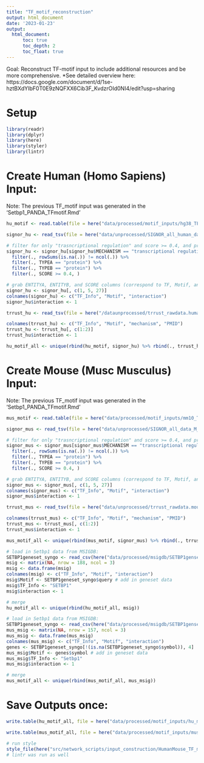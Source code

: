 ```yaml
---
title: "TF_motif_reconstruction"
output: html_document
date: '2023-01-23'
output:     
  html_document:
      toc: true
      toc_depth: 2
      toc_float: true
---
```


Goal: Reconstruct TF-motif input to include additional resources and be more comprehensive. 
*See detailed overview here: https://docs.google.com/document/d/1se-hztBXdYIbF0T0E9zNQFXX6Cib3F_KvdzrOId0NI4/edit?usp=sharing

# Setup
```r
library(readr)
library(dplyr)
library(here)
library(styler)
library(lintr)
```

# Create Human (Homo Sapiens) Input:
Note: The previous TF_motif input was generated in the 'Setbp1_PANDA_TFmotif.Rmd'
```r
hu_motif <- read.table(file = here("data/processed/motif_inputs/hg38_TFmotifs.txt"), sep = "\t") # load in motif data
```

```r
signor_hu <- read_tsv(file = here("data/unprocessed/SIGNOR_all_human_data_23_01_23.tsv"), col_names = TRUE) # load in motif data

# filter for only "trasncriptional regulation" and score >= 0.4, and proteins:
signor_hu <- signor_hu[signor_hu$MECHANISM == "transcriptional regulation", ] %>%
  filter(., rowSums(is.na(.)) != ncol(.)) %>%
  filter(., TYPEA == "protein") %>%
  filter(., TYPEB == "protein") %>%
  filter(., SCORE >= 0.4, )

# grab ENTITYA, ENTITYB, and SCORE columns (correspond to TF, Motif, and Score)
signor_hu <- signor_hu[, c(1, 5, 27)]
colnames(signor_hu) <- c("TF_Info", "Motif", "interaction")
signor_hu$interaction <- 1
```

```r
trrust_hu <- read_tsv(file = here("/dataunprocessed/trrust_rawdata.human.tsv"), col_names = "X") # load in motif data

colnames(trrust_hu) <- c("TF_Info", "Motif", "mechanism", "PMID")
trrust_hu <- trrust_hu[, c(1:2)]
trrust_hu$interaction <- 1
```

```r
hu_motif_all <- unique(rbind(hu_motif, signor_hu) %>% rbind(., trrust_hu))
```

# Create Mouse (Musc Musculus) Input:
Note: The previous TF_motif input was generated in the 'Setbp1_PANDA_TFmotif.Rmd'
```r
mus_motif <- read.table(file = here("data/processed/motif_inputs/mm10_TFmotifs.txt"), sep = "\t") # load in motif data
```

```r
signor_mus <- read_tsv(file = here("data/unprocessed/SIGNOR_all_data_M_musculus_23_01_23.tsv"), col_names = TRUE) # load in motif data

# filter for only "trasncriptional regulation" and score >= 0.4, and proteins:
signor_mus <- signor_mus[signor_mus$MECHANISM == "transcriptional regulation", ] %>%
  filter(., rowSums(is.na(.)) != ncol(.)) %>%
  filter(., TYPEA == "protein") %>%
  filter(., TYPEB == "protein") %>%
  filter(., SCORE >= 0.4, )

# grab ENTITYA, ENTITYB, and SCORE columns (correspond to TF, Motif, and Score)
signor_mus <- signor_mus[, c(1, 5, 27)]
colnames(signor_mus) <- c("TF_Info", "Motif", "interaction")
signor_mus$interaction <- 1
```

```r
trrust_mus <- read_tsv(file = here("data/unprocessed/trrust_rawdata.mouse.tsv"), col_names = "X") # load in motif data

colnames(trrust_mus) <- c("TF_Info", "Motif", "mechanism", "PMID")
trrust_mus <- trrust_mus[, c(1:2)]
trrust_mus$interaction <- 1
```

```r
mus_motif_all <- unique(rbind(mus_motif, signor_mus) %>% rbind(., trrust_mus))
```

```r
# load in Setbp1 data from MSIGDB:
SETBP1geneset_syngo <- read_csv(here("data/processed/msigdb/SETBP1genset_syngo.csv"))
msig <- matrix(NA, nrow = 188, ncol = 3)
msig <- data.frame(msig)
colnames(msig) <- c("TF_Info", "Motif", "interaction")
msig$Motif <- SETBP1geneset_syngo$query # add in geneset data
msig$TF_Info <- "SETBP1"
msig$interaction <- 1

# merge
hu_motif_all <- unique(rbind(hu_motif_all, msig))
```

```r
# load in Setbp1 data from MSIGDB:
SETBP1geneset_syngo <- read_csv(here("data/processed/msigdb/SETBP1genset_syngo.csv"))
mus_msig <- matrix(NA, nrow = 157, ncol = 3)
mus_msig <- data.frame(mus_msig)
colnames(mus_msig) <- c("TF_Info", "Motif", "interaction")
genes <- SETBP1geneset_syngo[!(is.na(SETBP1geneset_syngo$symbol)), 4]
mus_msig$Motif <- genes$symbol # add in geneset data
mus_msig$TF_Info <- "Setbp1"
mus_msig$interaction <- 1

# merge
mus_motif_all <- unique(rbind(mus_motif_all, mus_msig))
```

# Save Outputs once:
```r
write.table(hu_motif_all, file = here("data/processed/motif_inputs/hu_motif_all.txt"), sep = "\t")
```

```r
write.table(mus_motif_all, file = here("data/processed/motif_inputs/mus_motif_all.txt"), sep = "\t")
```

```r
# run style
style_file(here("src/network_scripts/input_construction/HumanMouse_TF_motif_reconstructed.Rmd"))
# lintr was run as well
```

